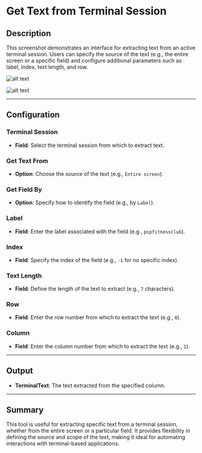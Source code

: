 # Get Text from Terminal Session

## Description

This screenshot demonstrates an interface for extracting text from an active terminal session. Users can specify the source of the text (e.g., the entire screen or a specific field) and configure additional parameters such as label, index, text length, and row.

![alt text](../assets/terminal-emulation/get-text-from-terminal-session1.png)

![alt text](../assets/terminal-emulation/get-text-from-terminal-session2.png)

---

## Configuration

### Terminal Session

- **Field**: Select the terminal session from which to extract text.

### Get Text From

- **Option**: Choose the source of the text (e.g., `Entire screen`).

### Get Field By

- **Option**: Specify how to identify the field (e.g., by `Label`).

### Label

- **Field**: Enter the label associated with the field (e.g., `pspfitnessclub`).

### Index

- **Field**: Specify the index of the field (e.g., `-1` for no specific index).

### Text Length

- **Field**: Define the length of the text to extract (e.g., `7` characters).

### Row

- **Field**: Enter the row number from which to extract the text (e.g., `0`).

### Column

- **Field**: Enter the column number from which to extract the text (e.g., `1`).

---

## Output

- **TerminalText**: The text extracted from the specified column.

---

## Summary

This tool is useful for extracting specific text from a terminal session, whether from the entire screen or a particular field. It provides flexibility in defining the source and scope of the text, making it ideal for automating interactions with terminal-based applications.